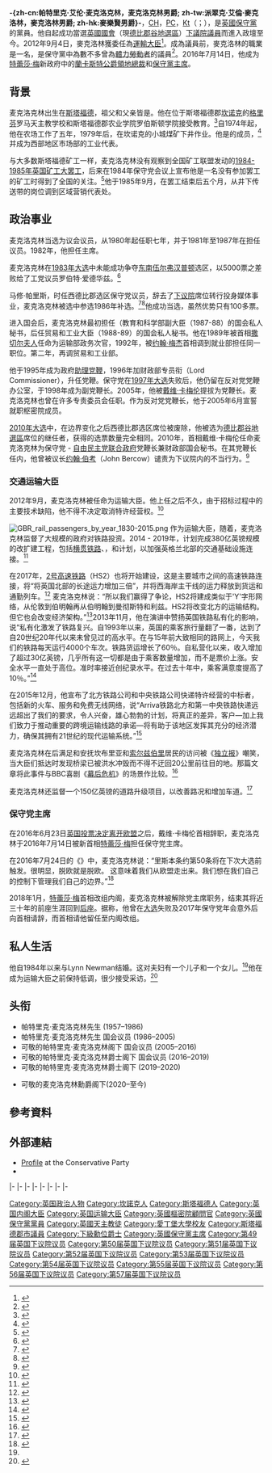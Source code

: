 {{NoteTA
|G1=PoliticiansUK
|G2=UK Places
|G3=Country
|1=zh-cn:德比郡; zh-tw:德比郡; zh-hk:打比郡;
|2=zh-cn:麦克洛克林; zh-tw:麥克洛林; zh-hk:麥樂賢;
|3=zh-cn:戴维·卡梅伦;zh-hk:甘民樂;zh-tw:大衛·卡麥隆
}}
{{Infobox officeholder
|name             = 麦克洛克林勳爵<small> [[非常尊敬的|閣下]]<br/>The Rt Hon. the Lord McLoughlin {{post-nominals|country=GBR|CH|PC|Kt}}</small>
|image            = Official portrait of Sir Patrick McLoughlin crop 2.jpg
|office           = [[蘭開斯特公爵領地事務大臣|蘭開斯特公爵領地事務大臣]]
|monarch          = [[伊利沙伯二世|伊利沙伯二世]]
|primeminister    = [[文翠珊|文翠珊]]
|term_start       = 2016年7月14日
|term_end         = 2018年1月8日
|predecessor      = [[奥利弗·莱特温|奥利弗·莱特温]]
|successor        = [[李達德|李達德]]
|office1          = [[保守黨主席|保守黨主席]]
|leader1          = [[文翠珊|文翠珊]]
|term_start1      = 2016年7月14日
|term_end1        = 2018年1月8日
|predecessor1     = {{le|埃爾斯特里的費爾德曼男爵安德魯·費爾德曼|Andrew Feldman, Baron Feldman of Elstree|埃爾斯特里的費爾德曼勳爵}}
|successor1       = [[盧柏敦|盧柏敦]]
|office2          = [[運輸大臣_(英國)|運輸大臣]]
|monarch2         = [[伊利沙伯二世|伊利沙伯二世]]
|primeminister2   = [[戴维·卡梅伦|戴维·卡梅伦]]
|term_start2      = 2012年9月4日
|term_end2        = 2016年7月14日
|predecessor2     = [[賈斯汀·葛林寧|賈斯汀·葛林寧]]
|successor2       = [[克里斯·葛瑞林|克里斯·葛瑞林]]
|office3          = [[英國下議院|下議院]][[首席黨鞭_(英國)|執政黨首席黨鞭]]<br>[[財政部國會秘書|財政部國會秘書]]
|monarch3         = [[伊利沙伯二世|伊利沙伯二世]]
|primeminister3   = [[戴维·卡梅伦|戴维·卡梅伦]]
|term_start3      = 2010年5月12日
|term_end3        = 2012年9月4日
|predecessor3     = [[尼克·布朗|尼克·布朗]]
|successor3       = [[麥俊高|安德魯·米切爾]]
|office4          = [[英國下議院|下議院]][[首席黨鞭_(英國)|官方反對黨首席黨鞭]]
|leader4          = [[戴维·卡梅伦|戴维·卡梅伦]]
|term_start4      = 2005年12月7日
|term_end4        = 2010年5月12日
|predecessor4     = {{le|戴維·麥考萊恩|David Maclean}}
|successor4       = [[尼克·布朗|尼克·布朗]]
|office5          = [[英國上議院|英國上議院]]<br/>[[英國上議院#俗職議員|俗職議員]]
|term_start5      = 2020年9月29日
|term_end5        =
|office6          = [[德比郡谷地_(英國國會選區)|德比郡谷地選區]]<br>{{small|{{link-en|西德比郡 (英國國會選區)|West Derbyshire (UK Parliament constituency)|西德比郡選區}}（1986－2010）}}<br>[[國會議員|下議院議員]]
|term_start6      = 1986年5月8日
|term_end6        = 2019年11月6日
|predecessor6     = {{link-en|馬修·帕里斯|Matthew Parris}}
|successor6       = 
|majority6        = 13,866（29.6%）
|birth_date       = {{birth date and age|df=yes|1957|11|30}}
|birth_place      = {{ENG}}[[西密德蘭|西密德蘭]][[斯塔福德郡|斯塔福德郡]][[斯塔福德|斯塔福德]]
|death_date       = 
|death_place      = 
|party            = [[保守黨_(英國)|保守黨]]
|spouse           = 林恩·紐曼（Lynn Newman）
|children         = 2
|nationality      = {{UK}}
|alma_mater       = [[爱丁堡大学|爱丁堡大学]]
|religion         = [[天主教會|羅馬天主教]]<ref>{{cite news |url=http://www.catholicherald.co.uk/articles/a0000819.shtml |title=Election ushers in new Catholic MPs |author=Mark Greaves |date=14 May 2010 |publisher=Catholic Herald |location=London |accessdate=2010-05-17 |deadurl=yes |archiveurl=https://web.archive.org/web/20100519112559/http://www.catholicherald.co.uk/articles/a0000819.shtml |archivedate=2010年5月19日 }}</ref>
|website          = 
}}

'''-{zh-cn:帕特里克·艾伦·麦克洛克林，麦克洛克林男爵; zh-tw:派翠克·艾倫·麥克洛林，麥克洛林男爵; zh-hk:麥樂賢男爵}-'''，[[名譽勳位|CH]]，[[英國樞密院|PC]]，[[下級勳位爵士|Kt]]（{{lang-en|Patrick Allen McLoughlin, Baron McLoughlin}}；{{bd|1957年|11月30日|||catIdx=M}}），是[[保守黨_(英國)|英國保守黨]]的黨員。他自{{le|1986年西德比郡補選|West Derbyshire by-election, 1986}}起成功當選[[英國國會|英國國會]]{{link-en|西德比郡 (英國國會選區)|West Derbyshire (UK Parliament constituency)|西德比郡選區}}（現[[德比郡谷地_(英國國會選區)|德比郡谷地選區]]）[[國會議員_(英國)|下議院議員]]而進入政壇至今。2012年9月4日，麥克洛林獲委任為[[英國運輸大臣|運輸大臣]]<ref>{{cite web |url=http://www.bbc.co.uk/news/uk-politics-19473663 |title=BBC News – LIVE: David Cameron's Cabinet reshuffle: Live |trans_title=BBC新闻—直播：卡梅伦内阁改组 |publisher=Bbc.co.uk |date=4 September 2012 |access-date=2015-05-28 |archive-date=2017-11-02 |archive-url=https://web.archive.org/web/20171102185324/http://www.bbc.co.uk/news/uk-politics-19473663 |dead-url=no }}</ref>。成為議員前，麥克洛林的職業是一名{{link-en|礦業工人|Miner|礦工}}，是保守黨中為數不多曾為[[藍領|體力勞動者]]的議員<ref>{{cite web |url=http://www.parliament.uk/business/publications/research/olympic-britain/parliament-and-elections/representatives-of-society/ |title=Representatives of society |trans_title=社会代表 |publisher=www.parliament.uk |accessdate=5 September 2012 |archive-date=2018-08-25 |archive-url=https://web.archive.org/web/20180825041316/https://www.parliament.uk/business/publications/research/olympic-britain/parliament-and-elections/representatives-of-society/ |dead-url=no }}</ref>。2016年7月14日，他成为[[特蕾莎·梅|特蕾莎·梅]]新政府中的[[蘭卡斯特公爵領地總裁|蘭卡斯特公爵領地總裁]]和[[保守黨主席|保守黨主席]]。

== 背景 ==
麦克洛克林出生在[[斯塔福德|斯塔福德]]，祖父和父亲皆是{{le|煤矿工人|Coal mining}}。他在位于斯塔福德郡[[坎诺克|坎诺克]]的[[格里芬|格里芬]]罗马天主教学校和斯塔福德郡农业学院罗伯斯顿学院接受教育。<ref>{{cite news|last1=Dalton|first1=Catherine|title=Journey from miner to major ministerial role|trans_title=从矿工到大臣|work=Express & Star|issue=41,641|date=6 September 2012|page=5|issn=0959-8588}}</ref>自1974年起，他在农场工作了五年，1979年后，在坎诺克的小城煤矿下井作业。他是{{le|全国矿工联盟|National Union of Mineworkers (Great Britain)}}的成员，<ref name="LES_4Sep2012">{{cite news |title=Airport expansion 'back on table' as McLoughlin takes over Greening as Transport Secretary |trans_title=机场扩建提上议事日程：葛雷林接替麦克洛克林任运输大臣 |first=Joe |last=Murphy |url=http://www.standard.co.uk/news/politics/airport-expansion-back-on-table-as-mcloughlin-takes-over-greening-as-transport-secretary-8104352.html |newspaper=London Evening Standard |location=London |date=4 September 2012 |accessdate=4 September 2012 |archive-date=2019-11-30 |archive-url=https://web.archive.org/web/20191130223854/https://www.standard.co.uk/news/politics/airport-expansion-back-on-table-as-mcloughlin-takes-over-greening-as-transport-secretary-8104352.html |dead-url=no }}</ref>并成为{{le|国家煤炭委员会|National Coal Board}}西部地区市场部的工业代表。

与大多数斯塔福德矿工一样，麦克洛克林没有观察到全国矿工联盟发动的[[1984-1985年英国矿工大罢工|1984-1985年英国矿工大罢工]]，后来在1984年保守党会议上宣布他是一名没有参加罢工的矿工时得到了全国的关注。<ref>{{cite web |url=http://www.bbc.co.uk/news/uk-politics-19871846 |title=Tory conference: Cash announced for regional road plans |trans_title=托利党年会: 宣布兑现区域公路计划 |author=<!--Staff writer(s); no by-line.--> |date=8 October 2012 |website=[[bbc.co.uk|bbc.co.uk]] |accessdate=29 September 2013 |archive-date=2019-03-28 |archive-url=https://web.archive.org/web/20190328102506/https://www.bbc.co.uk/news/uk-politics-19871846 |dead-url=no }}</ref>他于1985年9月，在罢工结束后五个月，从井下传送带的岗位调到区域营销代表处。

== 政治事业 ==
麦克洛克林当选为{{le|坎诺克·契斯区|Cannock Chase District}}议会议员，从1980年起任职七年，并于1981年至1987年在{{le|斯塔福德郡议会|Staffordshire County Council}}担任议员。1982年，他担任{{le|青年保守党全国|Young Conservatives (UK)}}主席。

麦克洛克林在[[1983年英国大选|1983年大选]]中未能成功争夺[[東南伍爾弗漢普頓_(英國國會選區)|东南伍尔弗汉普顿]]选区，以5000票之差败给了工党议员罗伯特·爱德华兹。<ref>{{cite web |url=http://www.politicsresources.net/area/uk/ge83/i22.htm |title=UK General Election results 1983; Wokingham – York |trans_title=英国大选结果1983年; Wokingham - 约克work=Richard Kimber's political science resources |accessdate=4 September 2012 |archive-url=https://web.archive.org/web/20170216160129/http://politicsresources.net/area/uk/ge83/i22.htm |archive-date=2017-02-16 |dead-url=yes }}</ref>

马修·帕里斯，时任西德比郡选区保守党议员，辞去了[[英国下议院|下议院]]席位转行投身媒体事业，麦克洛克林被选中参选1986年补选。<ref>{{cite web |url=http://www.c-span.org/video/?296987-1/qa-matthew-parris |title=Matthew Parris |trans_title=马修·帕里斯 |date=12 December 2010 |work=[[Q&A_(U.S._talk_show)|Q&A]] |publisher=[[C-SPAN|C-SPAN]] |accessdate=26 November 2014 |archive-date=2019-11-30 |archive-url=https://web.archive.org/web/20191130204230/https://www.c-span.org/video/?296987-1%2Fqa-matthew-parris |dead-url=no }}</ref><ref name=Parliament_biography>{{cite web|url=http://www.parliament.uk/biographies/commons/patrick-mcloughlin/25481|title=Rt Hon Patrick McLoughlin; biography|trans_title=尊敬的帕特里克·麦克洛克林阁下; 简介|publisher=[[英国国会|英国国会]]|accessdate=4 September 2012|deadurl=yes|archiveurl=https://web.archive.org/web/20120909094320/http://www.parliament.uk/biographies/commons/patrick-mcloughlin/25481|archivedate=2012年9月9日}}</ref>他成功当选，虽然优势只有100多票。

进入国会后，麦克洛克林最初担任{{le|安吉拉·卢博尔德|Angela Rumbold}}（教育和科学部副大臣（1987-88）的国会私人秘书，后任贸易和工业大臣{{le|戴维·扬|David Young, Baron Young of Graffham}}（1988-89）的国会私人秘书。他在1989年被首相[[撒切尔夫人|撒切尔夫人]]任命为运输部政务次官，1992年，被[[约翰·梅杰|约翰·梅杰]]首相调到就业部担任同一职位。第二年，再调贸易和工业部。

他于1995年成为政府[[黨鞭|助理党鞭]]，1996年加财政部专员衔（Lord Commissioner），升任党鞭。保守党在[[1997年英国大选|1997年大选]]失败后，他仍留在反对党党鞭办公室，于1998年成为副党鞭长。2005年，他被[[戴维·卡梅伦|戴维·卡梅伦]]提拔为党鞭长。麦克洛克林也曾在许多专责委员会任职。作为反对党党鞭长，他于2005年6月宣誓就职枢密院成员。

[[2010年英国大选|2010年大选]]中，在边界变化之后西德比郡选区席位被废除，他被选为[[德比郡谷地_(英國國會選區)|德比郡谷地選區]]席位的继任者，获得的选票数量完全相同。2010年，首相戴维·卡梅伦任命麦克洛克林为保守党 - [[英国自由民主党|自由民主党]][[联合政府|联合政府]]党鞭长兼财政部国会秘书。在其党鞭长任内，他曾被议长[[约翰·伯考_(英国)|约翰·伯考]]（John Bercow）谴责为下议院内的不当行为。<ref>{{cite news | url=http://www.bbc.co.uk/news/uk-politics-11937671 | work=BBC News | title=Speaker John Bercow reprimands Chief Whip Patrick McLoughlin | trans_title=议长伯考谴责政府党鞭长麦克洛克林 | date=7 December 2010 | accessdate=4 September 2012 | archive-date=2020-11-26 | archive-url=https://web.archive.org/web/20201126102419/https://www.bbc.co.uk/news/uk-politics-11937671 | dead-url=no }}</ref>

=== 交通运输大臣 ===
2012年9月{{le|政府改组|Cabinet reshuffle}}，麦克洛克林被任命为运输大臣。他上任之后不久，由于招标过程中的主要技术缺陷，他不得不决定取消{{le|西海岸城际铁路|InterCity West Coast}}特许经营权。<ref>{{cite news |title=West Coast Main Line: scrapped bid reveals chaos at the heart of government |trans_title=西海岸干线铁路：竞标作废揭示政府运作混乱 |first=Alistair |last=Osborne |url=http://www.telegraph.co.uk/finance/newsbysector/transport/9591525/West-Coast-Main-Line-scrapped-bid-reveals-chaos-at-the-heart-of-government.html |newspaper=Daily Telegraph |publisher=[[Telegraph_Media_Group|Telegraph Media Group]] |location=London |date=6 October 2012 |accessdate=7 October 2012 |archive-date=2019-11-30 |archive-url=https://web.archive.org/web/20191130051543/https://www.telegraph.co.uk/finance/newsbysector/transport/9591525/West-Coast-Main-Line-scrapped-bid-reveals-chaos-at-the-heart-of-government.html |dead-url=no }}</ref>

[[File:GBR_rail_passengers_by_year_1830-2015.png|thumb]]
作为运输大臣，随着{{le|铁路私有化之后的几年里旅客数量的增加|Impact of the privatisation of British Rail}}，麦克洛克林监督了大规模的政府对铁路投资。2014 - 2019年，计划完成380亿英镑规模的改扩建工程，包括[[横贯铁路|横贯铁路]]、{{le|特姆斯林克项目|Thameslink Programme}}，{{le|大西部干线电气化|21st-century modernisation of the Great Western Main Line}}和{{le|北部经济引擎|Northern Powerhouse}}计划，以加强英格兰北部的交通基础设施连接。<ref>{{cite web|url=https://www.gov.uk/government/news/plans-for-38-billion-investment-in-railways-unveiled|title=Plans for £38 billion investment in railways unveiled|trans_title=计划投资380亿英镑的铁路|website=Gov.uk|accessdate=2016-10-03|archive-date=2021-01-19|archive-url=https://web.archive.org/web/20210119083424/https://www.gov.uk/government/news/plans-for-38-billion-investment-in-railways-unveiled|dead-url=no}}</ref> 

在2017年，[[2号高速铁路|2号高速铁路]]（HS2）也将开始建设，这是主要城市之间的高速铁路连接，将“将英国北部的长途运力增加三倍”，并将西海岸主干线的运力释放到货运和通勤列车。<ref>{{cite news |url=http://www.railengineer.uk/2015/11/05/hs2-the-story-so-far/ |title=HS2 – The story so far |trans_title=2号高铁 - 到目前为止的故事 |date=5 November 2015 |access-date=2016-12-25 |archive-url=https://web.archive.org/web/20160105111404/http://www.railengineer.uk/2015/11/05/hs2-the-story-so-far/ |archive-date=2016-01-05 |dead-url=yes }}</ref> 麦克洛克林说：“所以我们赢得了争论，HS2将建成类似于'Y'字形网络，从伦敦到伯明翰再从伯明翰到曼彻斯特和利兹。HS2将改变北方的运输结构。但它也会改变经济架构。”<ref>{{cite web |url=https://www.gov.uk/government/news/transport-secretary-confirms-government-is-forging-ahead-on-high-speed-rail-and-a-northern-powerhouse |title=Transport Secretary confirms government is forging ahead on high-speed rail and a Northern Powerhouse – News stories |trans_title=运输大臣确认政府正在推进高铁和北方经济引擎计划 - 新闻报道 |website=GOV.UK |date=2015-06-01 |accessdate=2016-10-03 |archive-date=2021-03-14 |archive-url=https://web.archive.org/web/20210314175036/https://www.gov.uk/government/news/transport-secretary-confirms-government-is-forging-ahead-on-high-speed-rail-and-a-northern-powerhouse |dead-url=no }}</ref>2013年11月，他在演讲中赞扬英国铁路私有化的影响，说“私有化激发了铁路复兴。自1993年以来，英国的乘客旅行量翻了一番，达到了自20世纪20年代以来未曾见过的高水平。在与15年前大致相同的路网上，今天我们的铁路每天运行4000个车次。铁路货运增长了60％。自私营化以来，收入增加了超过30亿英镑，几乎所有这一切都是由于乘客数量增加，而不是票价上涨。安全水平一直处于高位。准时率接近创纪录水平。在过去十年中，乘客满意度提高了10％。”<ref>{{cite web|url=https://www.gov.uk/government/speeches/rail-growth-through-competition-the-success-of-the-uk-model|title=Rail growth through competition: the success of the UK model|trans_title=铁路通过竞争而增长：英国模式的成功|website=Gov.uk|accessdate=2016-10-03|archive-date=2020-10-06|archive-url=https://web.archive.org/web/20201006134916/https://www.gov.uk/government/speeches/rail-growth-through-competition-the-success-of-the-uk-model|dead-url=no}}</ref>

在2015年12月，他宣布了北方铁路公司和中央铁路公司快递特许经营的中标者，包括新的火车、服务和免费无线网络，说“Arriva铁路北方和第一中央铁路快递远远超出了我们的要求，令人兴奋，雄心勃勃的计划，将真正的差异，客户—加上我们致力于推动重要的跨境运输线路的承诺—将有助于该地区发挥其充分的经济潜力，确保其拥有21世纪的现代运输系统。”<ref>{{cite web|url=https://www.gov.uk/government/news/massive-boost-to-rail-services-brings-northern-powerhouse-to-life|title=Massive boost to rail services brings Northern Powerhouse to life|trans_title=大规模提高铁路服务带来了北方经济引擎的新生|website=Gov.uk|accessdate=2016-10-03|archive-date=2021-03-09|archive-url=https://web.archive.org/web/20210309113319/https://www.gov.uk/government/news/massive-boost-to-rail-services-brings-northern-powerhouse-to-life|dead-url=no}}</ref>

麦克洛克林在{{le|2015年洪水|2015–16 Great Britain and Ireland floods}}后满足和安抚坎布里亚{{le|普利桥|Pooley Bridge}}和[[索尔兹伯里|索尔兹伯里]]居民的访问被《[[独立报|独立报]]》嘲笑，当大臣们抵达时发现桥梁已被洪水冲毁而不得不迂回20公里前往目的地。那篇文章将此事件与BBC喜剧《[[幕后危机|幕后危机]]》的场景作比较。<ref>{{cite news|url=http://www.independent.co.uk/news/uk/politics/government-ministers-meet-flooded-locals-20-minutes-late-and-on-the-wrong-side-of-a-collapsed-bridge-a6795301.html|title=Government ministers meet flooded locals 20 minutes late and on the wrong side of a collapsed bridge|trans_title=政府大臣会见被洪水淹没的当地人迟到20分钟而且走错了路|first=John|last=Hall|newspaper=The Independent|date=4 January 2016|accessdate=4 January 2016|archive-date=2020-04-21|archive-url=https://web.archive.org/web/20200421041347/https://www.independent.co.uk/news/uk/politics/government-ministers-meet-flooded-locals-20-minutes-late-and-on-the-wrong-side-of-a-collapsed-bridge-a6795301.html|dead-url=no}}</ref>

麦克洛克林还监督一个150亿英镑的道路升级项目，以改善路况和增加车道。<ref>{{cite web|url=https://www.gov.uk/government/news/biggest-upgrade-to-roads-in-a-generation|title=Biggest upgrade to roads in a generation|trans_title=公路大升级|website=Gov.uk|accessdate=2016-10-03|archive-date=2021-03-08|archive-url=https://web.archive.org/web/20210308021348/https://www.gov.uk/government/news/biggest-upgrade-to-roads-in-a-generation|dead-url=no}}</ref>

=== 保守党主席 ===
在2016年6月23日[[英國脫歐公投|英国投票决定离开欧盟]]之后，戴维·卡梅伦首相辞职，麦克洛克林于2016年7月14日被新首相[[特蕾莎·梅|特蕾莎·梅]]担任保守党主席。

在2016年7月24日的《{{le|安德鲁·马里秀|The Andrew Marr Show}}》中，麦克洛克林说：“里斯本条约第50条将在下次大选前触发。很明显，脱欧就是脱欧。 这意味着我们从欧盟走出来。我们想在我们自己的控制下管理我们自己的边界。”<ref>{{cite news|url=http://www.independent.co.uk/news/uk/politics/brexit-article-50-general-election-eu-referendum-leave-tory-chairman-patrick-mcloughlin-a7153141.html|first=Peter|last=Yeung|title=Brexit: Article 50 will be triggered before next general election, Tory chairman says|trans_title=脱欧：第50条将在下次大选前触发，托利党主席说|date=24 July 2016|accessdate=25 July 2016|newspaper=The Independent|archive-date=2020-11-08|archive-url=https://web.archive.org/web/20201108122711/http://www.independent.co.uk/news/uk/politics/brexit-article-50-general-election-eu-referendum-leave-tory-chairman-patrick-mcloughlin-a7153141.html|dead-url=no}}</ref>

2018年1月，[[特蕾莎·梅|特蕾莎·梅]]首相改组内阁，麦克洛克林被解除党主席职务，结束其将近三十年的前座生涯回到[[后座议员|后座]]。据称，他曾在[[2017年英国大选|大选]]失败及2017年保守党年会意外后向首相请辞，而首相请他留任至内阁改组。

== 私人生活 ==
他自1984年以来与Lynn Newman结婚。这对夫妇有一个儿子和一个女儿。<ref name="LES_4Sep2012"/>他在成为运输大臣之前保持低调，很少接受采访。<ref>{{cite news|url=http://www.independent.co.uk/news/people/profiles/patrick-mcloughlin-tory-from-wrong-side-of-the-tracks-8204529.html|title=Patrick McLoughlin: Tory from wrong side of the tracks|trans_title=帕特里克·麦克洛克林：托利党已脱离错误的轨道|first=Oliver|last=Wright|date=9 October 2012|accessdate=25 July 2016|newspaper=The Independent|archive-date=2019-12-01|archive-url=https://web.archive.org/web/20191201124441/https://www.independent.co.uk/news/people/profiles/patrick-mcloughlin-tory-from-wrong-side-of-the-tracks-8204529.html|dead-url=no}}</ref>

== 头衔 ==
* 帕特里克·麦克洛克林先生 (1957–1986)
* 帕特里克·麦克洛克林先生 国会议员 (1986–2005)
* 可敬的帕特里克·麦克洛克林阁下 国会议员 (2005–2016)
* 可敬的帕特里克·麦克洛克林爵士阁下 国会议员 (2016–2019)
* 可敬的帕特里克·麦克洛克林爵士阁下 (2019–2020)

* 可敬的麦克洛克林勳爵阁下(2020–至今)

==參考資料==
{{Reflist|30em}}

==外部連結==
*[https://web.archive.org/web/20120927152516/http://www.conservatives.com/People/Members_of_Parliament/McLoughlin_Patrick.aspx Profile] at the Conservative Party
*{{UK MP links | parliament = patrick-mcloughlin/333 | hansard = mr-patrick-mcloughlin | hansardcurr = 1832 | guardian = 3834/patrick-mcloughlin | publicwhip = Patrick_McLoughlin | theywork = patrick_mcloughlin | record = Patrick-McLoughlin/Derbyshire-Dales/391 | bbc = 25481.stm | journalisted = }}

{{s-start}}
{{s-par|uk}}
{{s-bef|before={{link-en|馬修·帕里斯|Matthew Parris}}}}
{{s-ttl|title=英國下議院{{link-en|西德比郡 (英國國會選區)|West Derbyshire (UK Parliament constituency)|西德比郡議員}}|years={{link-en|1986年西德比郡補選|West Derbyshire by-election, 1986|1986年}}－[[2010年英國大選|2010年]]}}
{{s-none|選區取消}}
|-
{{s-new|選區設立}}
{{s-ttl|title=英國下議院[[德比郡谷地_(英國國會選區)|德比郡谷地議員]]|years=[[2010年英國大選|2010年]]－}}
{{s-inc}}
|-
{{s-off}}
{{s-bef|before={{le|戴維·麥考萊恩|David Maclean}}}}
{{s-ttl|title=[[英國下議院|下議院]][[黨鞭長|反對黨黨鞭長]]|years=2005年－2010年}}
{{s-aft|after=[[尼克·布朗|尼克·布朗]]}}
|-
{{s-bef|rows=2|before=[[尼克·布朗|尼克·布朗]]}}
{{s-ttl|title=[[英國下議院|下議院]][[黨鞭長|執政黨黨鞭長]]|years=2010年－2012年}}
{{s-aft|rows=2|after=[[麥俊高|安德魯·米切爾]]}}
|-
{{s-ttl|title={{le|國會財務秘書|Parliamentary Secretary to the Treasury}}|years=2010年－2012年}}
|-
{{s-bef|before=[[賈斯汀·葛林寧|賈斯汀·葛林寧]]}}
{{s-ttl|title=[[運輸大臣_(英國)|運輸大臣]]|years=2012年－2016年}}
{{s-aft|after=[[克里斯·葛瑞林|克里斯·葛瑞林]]}}
|-
{{s-bef|before=[[奥利弗·莱特温|奥利弗·莱特温]]}}
{{s-ttl|title=[[蘭卡斯特公爵領地總裁|蘭卡斯特公爵領地總裁]]|years=2016年－2018年}}
{{s-aft|after=[[李達德|李達德]]}}
|-
{{s-ppo}}
{{s-bef|before={{le|戴維·麥考萊恩|David Maclean}}}}
{{s-ttl|title=[[英國下議院|下議院]]{{le|保守黨黨鞭長|Chief Whip of the Conservative Party}}|years=2005年－2012年}}
{{s-aft|after=[[麥俊高|安德魯·米切爾]]}}
|-
{{s-bef|before={{le|埃爾斯特里的費爾德曼男爵安德魯·費爾德曼|Andrew Feldman, Baron Feldman of Elstree|埃爾斯特里的費爾德曼勳爵}}}}
{{s-ttl|title=[[保守黨主席|保守黨主席]]|years=2016年－2018年}}
{{s-aft|after=[[盧柏敦|盧柏敦]]}}
{{s-end}}

{{戴维·卡梅伦影子内阁}}
{{戴维·卡梅伦内阁|state=collapsed}}
{{特蕾莎·梅内阁|state=collapsed}}

{{DEFAULTSORT:McLoughlin, Patrick}}
[[Category:英国政治人物|Category:英国政治人物]]
[[Category:坎諾克人|Category:坎諾克人]]
[[Category:斯塔福德人|Category:斯塔福德人]]
[[Category:英国内阁大臣|Category:英国内阁大臣]]
[[Category:英国运输大臣|Category:英国运输大臣]]
[[Category:英國樞密院顧問官|Category:英國樞密院顧問官]]
[[Category:英國保守黨黨員|Category:英國保守黨黨員]]
[[Category:英國天主教徒|Category:英國天主教徒]]
[[Category:愛丁堡大學校友|Category:愛丁堡大學校友]]
[[Category:斯塔福德郡市議員|Category:斯塔福德郡市議員]]
[[Category:下級勳位爵士|Category:下級勳位爵士]]
[[Category:英國保守黨主席|Category:英國保守黨主席]]
[[Category:第49届英国下议院议员|Category:第49届英国下议院议员]]
[[Category:第50届英国下议院议员|Category:第50届英国下议院议员]]
[[Category:第51届英国下议院议员|Category:第51届英国下议院议员]]
[[Category:第52届英国下议院议员|Category:第52届英国下议院议员]]
[[Category:第53届英国下议院议员|Category:第53届英国下议院议员]]
[[Category:第54届英国下议院议员|Category:第54届英国下议院议员]]
[[Category:第55届英国下议院议员|Category:第55届英国下议院议员]]
[[Category:第56届英国下议院议员|Category:第56届英国下议院议员]]
[[Category:第57届英国下议院议员|Category:第57届英国下议院议员]]